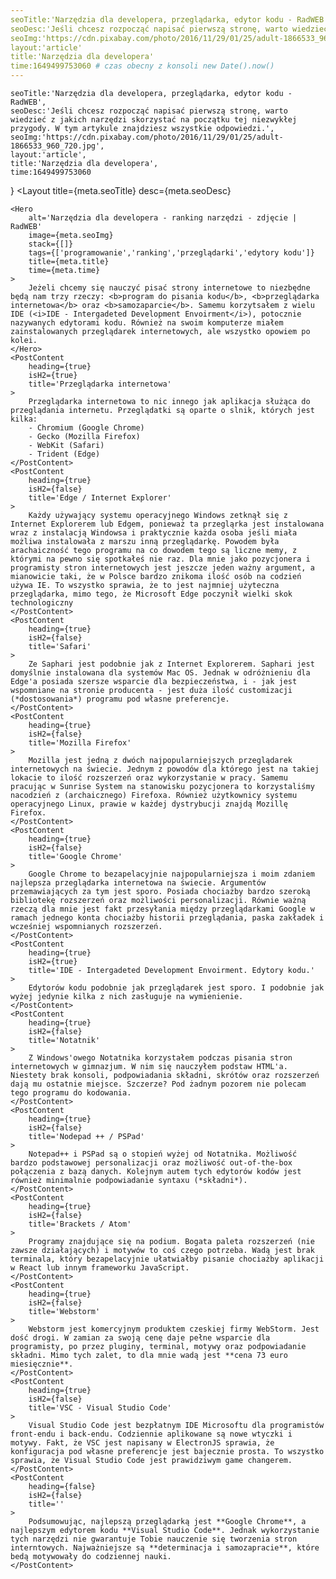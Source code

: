 ```yaml
---
seoTitle:'Narzędzia dla developera, przeglądarka, edytor kodu - RadWEB'
seoDesc:'Jeśli chcesz rozpocząć napisać pierwszą stronę, warto wiedzieć z jakich narzędzi skorzystać na początku tej niezwykłej przygody. W tym artykule znajdziesz wszystkie odpowiedzi.'
seoImg:'https://cdn.pixabay.com/photo/2016/11/29/01/25/adult-1866533_960_720.jpg'
layout:'article'
title:'Narzędzia dla developera'
time:1649499753060 # czas obecny z konsoli new Date().now()
---
```

    seoTitle:'Narzędzia dla developera, przeglądarka, edytor kodu - RadWEB',
    seoDesc:'Jeśli chcesz rozpocząć napisać pierwszą stronę, warto wiedzieć z jakich narzędzi skorzystać na początku tej niezwykłej przygody. W tym artykule znajdziesz wszystkie odpowiedzi.',
    seoImg:'https://cdn.pixabay.com/photo/2016/11/29/01/25/adult-1866533_960_720.jpg',
    layout:'article',
    title:'Narzędzia dla developera',
    time:1649499753060
}
<Layout
    title={meta.seoTitle}
    desc={meta.seoDesc}
>
    <Hero
        alt='Narzędzia dla developera - ranking narzędzi - zdjęcie | RadWEB'
        image={meta.seoImg}
        stack={[]}
        tags={['programowanie','ranking','przeglądarki','edytory kodu']}
        title={meta.title}
        time={meta.time}
    >
        Jeżeli chcemy się nauczyć pisać strony internetowe to niezbędne będą nam trzy rzeczy: <b>program do pisania kodu</b>, <b>przeglądarka internetowa</b> oraz <b>samozaparcie</b>. Samemu korzytsałem z wielu IDE (<i>IDE - Intergadeted Development Envoirment</i>), potocznie nazywanych edytorami kodu. Również na swoim komputerze miałem zainstalowanych przeglądarek internetowych, ale wszystko opowiem po kolei.
    </Hero>
    <PostContent
        heading={true}
        isH2={true}
        title='Przeglądarka internetowa'
    >
        Przeglądarka internetowa to nic innego jak aplikacja służąca do przeglądania internetu. Przeglądatki są oparte o slnik, których jest kilka:
        - Chromium (Google Chrome)
        - Gecko (Mozilla Firefox)
        - WebKit (Safari)
        - Trident (Edge)
    </PostContent>
    <PostContent
        heading={true}
        isH2={false}
        title='Edge / Internet Explorer'
    >
        Każdy używający systemu operacyjnego Windows zetknął się z Internet Explorerem lub Edgem, ponieważ ta przegląrka jest instalowana wraz z instalacją Windowsa i praktycznie każda osoba jeśli miała możliwa instalowała z marszu inną przeglądarkę. Powodem była arachaiczność tego programu na co dowodem tego są liczne memy, z którymi na pewno się spotkałeś nie raz. Dla mnie jako pozycjonera i programisty stron internetowych jest jeszcze jeden ważny argument, a mianowicie taki, że w Polsce bardzo znikoma ilość osób na codzień używa IE. To wszystko sprawia, że to jest najmniej użyteczna przeglądarka, mimo tego, że Microsoft Edge poczynił wielki skok technologiczny
    </PostContent>
    <PostContent
        heading={true}
        isH2={false}
        title='Safari'
    >
        Ze Saphari jest podobnie jak z Internet Explorerem. Saphari jest domyślnie instalowana dla systemów Mac OS. Jednak w odróżnieniu dla Edge'a posiada szersze wsparcie dla bezpieczeństwa, i - jak jest wspomniane na stronie producenta - jest duża ilość customizacji (*dostosowania*) programu pod własne preferencje.
    </PostContent>
    <PostContent
        heading={true}
        isH2={false}
        title='Mozilla Firefox'
    >
        Mozilla jest jedną z dwóch najpopularniejszych przeglądarek internetowych na świecie. Jednym z powodów dla którego jest na takiej lokacie to ilość rozszerzeń oraz wykorzystanie w pracy. Samemu pracując w Sunrise System na stanowisku pozycjonera to korzystaliśmy nacodzień z (archaicznego) Firefoxa. Również użytkownicy systemu operacyjnego Linux, prawie w każdej dystrybucji znajdą Mozillę Firefox.
    </PostContent>
    <PostContent
        heading={true}
        isH2={false}
        title='Google Chrome'
    >
        Google Chrome to bezapelacyjnie najpopularniejsza i moim zdaniem najlepsza przeglądarka internetowa na świecie. Argumentów przemawiających za tym jest sporo. Posiada chociażby bardzo szeroką bibliotekę rozszerzeń oraz możliwości personalizacji. Równie ważną rzeczą dla mnie jest fakt przesyłania między przeglądarkami Google w ramach jednego konta chociażby historii przeglądania, paska zakładek i wcześniej wspomnianych rozszerzeń.
    </PostContent>
    <PostContent
        heading={true}
        isH2={true}
        title='IDE - Intergadeted Development Envoirment. Edytory kodu.'
    >
        Edytorów kodu podobnie jak przeglądarek jest sporo. I podobnie jak wyżej jedynie kilka z nich zasługuje na wymienienie.
    </PostContent>
    <PostContent
        heading={true}
        isH2={false}
        title='Notatnik'
    >
        Z Windows'owego Notatnika korzystałem podczas pisania stron internetowych w gimnazjum. W nim się nauczyłem podstaw HTML'a. Niestety brak konsoli, podpowiadania składni, skrótów oraz rozszerzeń dają mu ostatnie miejsce. Szczerze? Pod żadnym pozorem nie polecam tego programu do kodowania.
    </PostContent>
    <PostContent
        heading={true}
        isH2={false}
        title='Nodepad ++ / PSPad'
    >
        Notepad++ i PSPad są o stopień wyżej od Notatnika. Możliwość bardzo podstawowej personalizacji oraz możliwość out-of-the-box połączenia z bazą danych. Kolejnym autem tych edytorów kodów jest również minimalnie podpowiadanie syntaxu (*składni*).
    </PostContent>
    <PostContent
        heading={true}
        isH2={false}
        title='Brackets / Atom'
    >
        Programy znajdujące się na podium. Bogata paleta rozszerzeń (nie zawsze działających) i motywów to coś czego potrzeba. Wadą jest brak terminala, który bezapelacyjnie ułatwiałby pisanie chociażby aplikacji w React lub innym frameworku JavaScript.
    </PostContent>
    <PostContent
        heading={true}
        isH2={false}
        title='Webstorm'
    >
        Webstorm jest komercyjnym produktem czeskiej firmy WebStorm. Jest dość drogi. W zamian za swoją cenę daje pełne wsparcie dla programisty, po przez pluginy, terminal, motywy oraz podpowiadanie składni. Mimo tych zalet, to dla mnie wadą jest **cena 73 euro miesięcznie**.
    </PostContent>
    <PostContent
        heading={true}
        isH2={false}
        title='VSC - Visual Studio Code'
    >
        Visual Studio Code jest bezpłatnym IDE Microsoftu dla programistów front-endu i back-endu. Codziennie aplikowane są nowe wtyczki i motywy. Fakt, że VSC jest napisany w ElectronJS sprawia, że konfiguracja pod własne preferencje jest bajecznie prosta. To wszystko sprawia, że Visual Studio Code jest prawidziwym game changerem.
    </PostContent>
    <PostContent
        heading={false}
        isH2={false}
        title=''
    >
        Podsumowując, najlepszą przeglądarką jest **Google Chrome**, a najlepszym edytorem kodu **Visual Studio Code**. Jednak wykorzystanie tych narzędzi nie gwarantuje Tobie nauczenie się tworzenia stron interntowych. Najważniejsze są **determinacja i samozapracie**, które bedą motywowały do codziennej nauki.
    </PostContent>
</Layout>